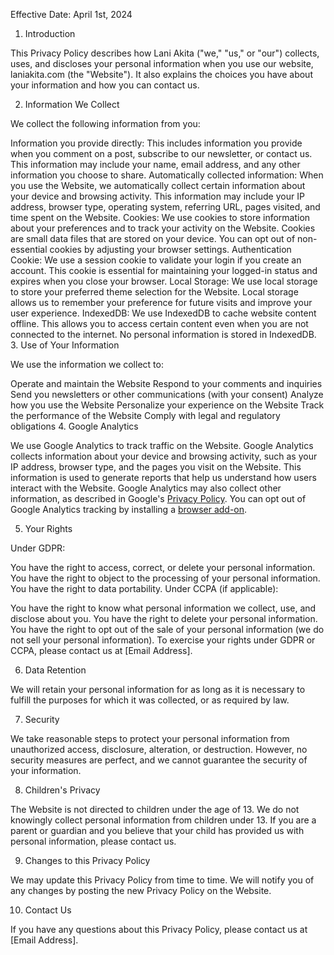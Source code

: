 Effective Date: April 1st, 2024

1. Introduction

This Privacy Policy describes how Lani Akita ("we," "us," or "our") collects, uses, and discloses your personal information when you use our website, laniakita.com (the "Website"). It also explains the choices you have about your information and how you can contact us.

2. Information We Collect

We collect the following information from you:

Information you provide directly: This includes information you provide when you comment on a post, subscribe to our newsletter, or contact us. This information may include your name, email address, and any other information you choose to share.
Automatically collected information: When you use the Website, we automatically collect certain information about your device and browsing activity. This information may include your IP address, browser type, operating system, referring URL, pages visited, and time spent on the Website.
Cookies: We use cookies to store information about your preferences and to track your activity on the Website. Cookies are small data files that are stored on your device. You can opt out of non-essential cookies by adjusting your browser settings.
Authentication Cookie: We use a session cookie to validate your login if you create an account. This cookie is essential for maintaining your logged-in status and expires when you close your browser.
Local Storage: We use local storage to store your preferred theme selection for the Website. Local storage allows us to remember your preference for future visits and improve your user experience.
IndexedDB: We use IndexedDB to cache website content offline. This allows you to access certain content even when you are not connected to the internet. No personal information is stored in IndexedDB. 3. Use of Your Information

We use the information we collect to:

Operate and maintain the Website
Respond to your comments and inquiries
Send you newsletters or other communications (with your consent)
Analyze how you use the Website
Personalize your experience on the Website
Track the performance of the Website
Comply with legal and regulatory obligations 4. Google Analytics

We use Google Analytics to track traffic on the Website. Google Analytics collects information about your device and browsing activity, such as your IP address, browser type, and the pages you visit on the Website. This information is used to generate reports that help us understand how users interact with the Website. Google Analytics may also collect other information, as described in Google's [Privacy Policy](https://policies.google.com/privacy?hl=en-US). You can opt out of Google Analytics tracking by installing a [browser add-on](https://tools.google.com/dlpage/gaoptout).

5. Your Rights

Under GDPR:

You have the right to access, correct, or delete your personal information.
You have the right to object to the processing of your personal information.
You have the right to data portability.
Under CCPA (if applicable):

You have the right to know what personal information we collect, use, and disclose about you.
You have the right to delete your personal information.
You have the right to opt out of the sale of your personal information (we do not sell your personal information).
To exercise your rights under GDPR or CCPA, please contact us at [Email Address].

6. Data Retention

We will retain your personal information for as long as it is necessary to fulfill the purposes for which it was collected, or as required by law.

7. Security

We take reasonable steps to protect your personal information from unauthorized access, disclosure, alteration, or destruction. However, no security measures are perfect, and we cannot guarantee the security of your information.

8. Children's Privacy

The Website is not directed to children under the age of 13. We do not knowingly collect personal information from children under 13. If you are a parent or guardian and you believe that your child has provided us with personal information, please contact us.

9. Changes to this Privacy Policy

We may update this Privacy Policy from time to time. We will notify you of any changes by posting the new Privacy Policy on the Website.

10. Contact Us

If you have any questions about this Privacy Policy, please contact us at [Email Address].
